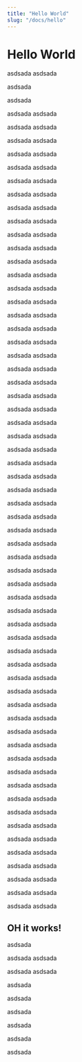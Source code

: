 ```yaml
---
title: "Hello World"
slug: "/docs/hello"
---
```


# Hello World

asdsada
asdsada

asdsada

asdsada

asdsada
asdsada

asdsada
asdsada

asdsada
asdsada

asdsada
asdsada

asdsada
asdsada

asdsada
asdsada

asdsada
asdsada

asdsada
asdsada

asdsada
asdsada

asdsada
asdsada

asdsada
asdsada

asdsada
asdsada

asdsada
asdsada

asdsada
asdsada

asdsada
asdsada

asdsada
asdsada

asdsada
asdsada

asdsada
asdsada

asdsada
asdsada

asdsada
asdsada

asdsada
asdsada

asdsada
asdsada

asdsada
asdsada

asdsada
asdsada

asdsada
asdsada

asdsada
asdsada

asdsada
asdsada

asdsada
asdsada

asdsada
asdsada

asdsada
asdsada

asdsada
asdsada

asdsada
asdsada

asdsada
asdsada

asdsada
asdsada

asdsada
asdsada

asdsada
asdsada

asdsada
asdsada

asdsada
asdsada

asdsada
asdsada

asdsada
asdsada

asdsada
asdsada

asdsada
asdsada

asdsada
asdsada

asdsada
asdsada

asdsada
asdsada

asdsada
asdsada

asdsada
asdsada

asdsada
asdsada

asdsada
asdsada

asdsada
asdsada

asdsada
asdsada

asdsada
asdsada

asdsada
asdsada

asdsada
asdsada

asdsada
asdsada

asdsada
asdsada

asdsada
asdsada

asdsada
asdsada

asdsada
asdsada

asdsada
asdsada

## OH it works!

asdsada

asdsada
asdsada

asdsada
asdsada

asdsada

asdsada

asdsada

asdsada

asdsada

asdsada
